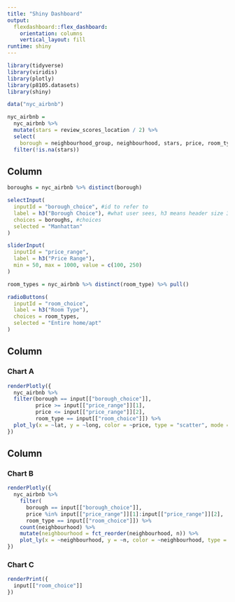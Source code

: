 ```yaml
---
title: "Shiny Dashboard"
output: 
  flexdashboard::flex_dashboard:
    orientation: columns
    vertical_layout: fill
runtime: shiny
---
```


```r
library(tidyverse)
library(viridis)
library(plotly)
library(p8105.datasets)
library(shiny)
```


```r
data("nyc_airbnb")

nyc_airbnb = 
  nyc_airbnb %>% 
  mutate(stars = review_scores_location / 2) %>%
  select(
    borough = neighbourhood_group, neighbourhood, stars, price, room_type, lat, long) %>%
  filter(!is.na(stars))
```



Column {.sidebar}
-----------------------------------------------------------------------

```r
boroughs = nyc_airbnb %>% distinct(borough)

selectInput(
  inputId = "borough_choice", #id to refer to
  label = h3("Borough Choice"), #what user sees, h3 means header size 3
  choices = boroughs, #choices
  selected = "Manhattan"
)

sliderInput(
  inputId = "price_range",
  label = h3("Price Range"),
  min = 50, max = 1000, value = c(100, 250)
)

room_types = nyc_airbnb %>% distinct(room_type) %>% pull()

radioButtons(
  inputId = "room_choice",
  label = h3("Room Type"),
  choices = room_types,
  selected = "Entire home/apt"
)
```

Column {data-width=650}
-----------------------------------------------------------------------

### Chart A

```r
renderPlotly({
  nyc_airbnb %>%
  filter(borough == input[["borough_choice"]],
         price >= input[["price_range"]][1],
         price <= input[["price_range"]][2],
         room_type == input[["room_choice"]]) %>%
  plot_ly(x = ~lat, y = ~long, color = ~price, type = "scatter", mode = "markers", alpha = .5)
})
```

Column {data-width=350}
-----------------------------------------------------------------------

### Chart B

```r
renderPlotly({
  nyc_airbnb %>% 
    filter(
      borough == input[["borough_choice"]], 
      price %in% input[["price_range"]][1]:input[["price_range"]][2],
      room_type == input[["room_choice"]]) %>%
    count(neighbourhood) %>% 
    mutate(neighbourhood = fct_reorder(neighbourhood, n)) %>% 
    plot_ly(x = ~neighbourhood, y = ~n, color = ~neighbourhood, type = "bar")
})
```

### Chart C

```r
renderPrint({
  input[["room_choice"]]
})
```

